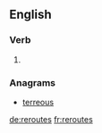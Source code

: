==English==

===Verb===
{{head|en}}

# {{en-third-person singular of|reroute}}

===Anagrams===
* [[terreous#English|terreous]]

[[de:reroutes]]
[[fr:reroutes]]